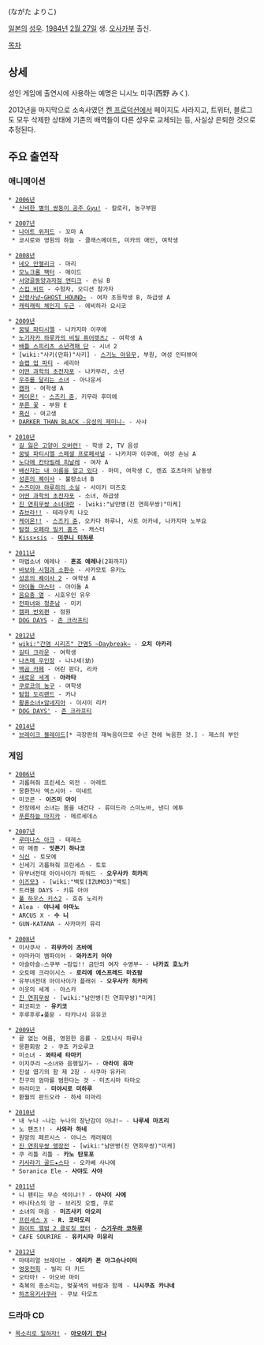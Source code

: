 {{{+1 永田依子 }}} (ながた よりこ)

[[일본]]의 [[성우]]. [[1984년]] [[2월 27일]] 생. [[오사카]]부 출신.

[[목차]]

== 상세 ==
성인 게임에 출연시에 사용하는 예명은 니시노 미쿠(西野 みく).

2012년을 마지막으로 소속사였던 [[켄 프로덕션]]에서 페이지도 사라지고, 트위터, 블로그도 모두 삭제한 상태에 기존의 배역들이 다른 성우로 교체되는 등, 사실상 은퇴한 것으로 추정된다.

== 주요 출연작 ==
=== 애니메이션 ===
 * [[2006년]]
  * [[신비한 별의 쌍둥이 공주|신비한 별의 쌍둥이 공주 Gyu!]] - 칼로리, 농구부원

 * [[2007년]]
  * [[나이트 위저드]] - 꼬마 A
  * 쿄시로와 영원의 하늘 - 클래스메이트, 미카의 애인, 여학생

 * [[2008년]]
  * [[네오 안젤리크]] - 마리
  * [[모노크롬 팩터]] - 메이드
  * [[서양골동양과자점 앤티크]] - 손님 B
  * [[스킵 비트]] - 수험자, 오디션 참가자
  * [[신령사냥~GHOST HOUND~]] - 여자 초등학생 B, 하급생 A
  * [[캐릭캐릭 체인지|캐릭캐릭 체인지 두근]] - 에비하라 요시코

 * [[2009년]]
  * [[꿈빛 파티시엘]] - 나카지마 이쿠에
  * [[노기자카 하루카의 비밀|노기자카 하루카의 비밀 퓨어렛츠♪]] - 여학생 A
  * [[배틀 스피리츠|배틀 스피리츠 소년격패 단]] - 시녀 2
  * [wiki:"사키(만화)"사키] - [[스기노 아유무]], 부원, 여성 인터뷰어
  * [[슬랩 업 파티]] - 세리아
  * [[어떤 과학의 초전자포]] - 나카무라, 소년
  * [[우주를 달리는 소녀]] - 아나운서
  * [[캠퍼(라이트 노벨)|캠퍼]] - 여학생 A
  * [[케이온!]] - [[스즈키 쥰]], 키무라 후미에
  * [[푸른 꽃]] - 부원 E
  * [[흑신]] - 여고생
  * [[DARKER THAN BLACK -유성의 제미니-]] - 사샤

 * [[2010년]]
  * [[길 잃은 고양이 오버런!]] - 학생 2, TV 음성
  * [[꿈빛 파티시엘|꿈빛 파티시엘 스페셜 프로페셔널]] - 나카지마 이쿠에, 여성 손님 A
  * [[노다메 칸타빌레|노다메 칸타빌레 피날레]] - 여자 A
  * [[배신자는 내 이름을 알고 있다]] - 마미, 여학생 C, 렌죠 호츠마의 남동생
  * [[성흔의 퀘이사]] - 불량소녀 B
  * [[스즈미야 하루히의 소실]] - 사이키 미즈호
  * [[어떤 과학의 초전자포]] - 소녀, 하급생
  * [[진 연희무쌍|진 연희무쌍 소녀대란]] - [wiki:"남만병(진 연희무쌍)"미케]
  * [[츄브라!!]] - 테라우치 나오
  * [[케이온!!]] - [[스즈키 쥰]], 오카다 하루나, 사토 아카네, 나카지마 노부요
  * [[탐정 오페라 밀키 홈즈/애니메이션|탐정 오페라 밀키 홈즈]] - 캐스터
  * [[Kiss×sis]] - '''[[미쿠니 미하루]]'''

 * [[2011년]]
  * 마법소녀 에레나 - '''혼죠 에레나'''(2화까지)
  * [[바보와 시험과 소환수]] - 사카모토 유키노
  * [[성흔의 퀘이사|성흔의 퀘이사 2]] - 여학생 A
  * [[아이돌 마스터/애니메이션|아이돌 마스터]] - 아이돌 A
  * [[음요충|음요충 열]] - 시호우인 유우
  * [[전파녀와 청춘남]] - 미키
  * [[캠퍼(라이트 노벨)|캠퍼 번외편]] - 점원
  * [[DOG DAYS]] - [[존 크라프티]]

 * [[2012년]]
  * [[wiki:"간염 시리즈" 간염5 ~Daybreak~]] - '''오치 아카리'''
  * [[길티 크라운]] - 여학생
  * [[나츠메 우인장]] - 나나세(幼)
  * [[백곰 카페]] - 어린 판다, 리카
  * [[새로운 세계]] - '''아라타'''
  * [[쿠로코의 농구]] - 여학생
  * [[탐험 도리랜드]] - 카나
  * [[황혼소녀×암네지아]] - 이시이 리카
  * [[DOG DAYS|DOG DAYS']] - [[존 크라프티]]

 * [[2014년]]
  * [[브레이크 블레이드]][* 극장판의 재녹음이므로 수년 전에 녹음한 것.] - 제스의 부인

=== 게임 ===
 * [[2006년]]
  * 괴롭혀줘 프린세스 외전 - 아레트
  * 몽환천사 엑스시아 - 미네트
  * 미코콘 - '''이즈미 아이'''
  * 전장에서 소녀는 몸을 내건다 - 류미드라 스미노바, 낸디 에투
  * [[푸른하늘 마지카]] - 메르세데스

 * [[2007년]]
  * [[루미나스 아크 시리즈|루미나스 아크]] - 테레스
  * 마 메종 - '''잇폰기 하나코'''
  * [[식신]] - 토모에
  * 신세기 괴롭혀줘 프린세스 - 토토
  * 유부녀전대 아이사이가 파워드 - '''오우사카 히카리'''
  * [[이즈모3]] - [wiki:"백토(IZUMO3)"백토]
  * 트러블 DAYS - 키류 아야
  * [[풀 하우스 키스2]] - 호쥬 노리카
  * Alea - '''야나세 아마노'''
  * ARCUS X - '''수 니'''
  * GUN-KATANA - 사카마키 유리

 * [[2008년]]
  * 미사쿠사 - '''히무카이 츠바메'''
  * 아마카미 뱀파이어 - '''와카츠키 아야'''
  * 아슬아슬☆스쿠부 ~잠입!! 금단의 여자 수영부~ - '''나카죠 호노카'''
  * 오토메 크라이시스 - '''로리에 에스프레드 마죠람'''
  * 유부녀전대 아이사이가 플래쉬 - '''오우사카 히카리'''
  * 이웃의 세계 - 아스카
  * [[진 연희무쌍]] - [wiki:"남만병(진 연희무쌍)"미케]
  * 피코피코 - '''유키코'''
  * 후루후루★풀문 - 타카나시 유유코

 * [[2009년]]
  * 끝 없는 여름, 영원한 음률 - 오토나시 하루나
  * 몽환회랑 2 - 쿠죠 카오루코
  * 미소녀 - '''와타세 타마키'''
  * 이지쿠리 ~소녀와 음행일기~ - '''아라이 유마'''
  * 진설 엽기의 함 제 2장 - 사쿠마 유카리
  * 친구의 엄마를 범한다는 것 - 미츠시마 타마오
  * 하라미코 - '''미야시로 미하루'''
  * 환월의 판드오라 - 하세 미마리

 * [[2010년]]
  * 내 누나 ~나는 누나의 장난감이 아냐!~ - '''나루세 마츠리'''
  * 노 팬츠!! - '''사와라 하네'''
  * 원망의 페르시스 - 아니스 캐러웨이
  * [[진 연희무쌍 맹장전]] - [wiki:"남만병(진 연희무쌍)"미케]
  * 쿠 리틀 리틀 - '''카노 탄포포'''
  * [[키사라기 골드★스타]] - 오카베 사나에
  * Soranica Ele - '''사야도 사야'''

 * [[2011년]]
  * 니 팬티는 무슨 색이냐!? - '''아사이 사에'''
  * 바니타스의 양 - 브리짓 오벨, 쿠로
  * 소녀의 마음 - '''미즈사키 아오리'''
  * [[프린세스 X]] - '''R. 코마도리'''
  * [[화이트 앨범 2|화이트 앨범 2 클로징 챕터]] - '''[[스기우라 코하루]]'''
  * CAFE SOURIRE - '''유키시타 미유리'''

 * [[2012년]]
  * 마테리얼 브레이브 - '''에리카 폰 아그슈나이터'''
  * [[영웅전희]] - 빌리 더 키드
  * 오타마! - 아오바 마미
  * 축복의 종소리는, 벚꽃색의 바람과 함께 - '''니시쿠죠 카나네'''
  * [[하츠유키사쿠라]] - 쿠보 타모츠

=== 드라마 CD ===
 * [[목소리로 일하자!]] - '''[[아오야기 칸나]]'''

